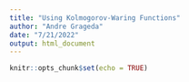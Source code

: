 ```yaml
---
title: "Using Kolmogorov-Waring Functions"
author: "Andre Grageda"
date: "7/21/2022"
output: html_document
---
```


```r
knitr::opts_chunk$set(echo = TRUE)
```

